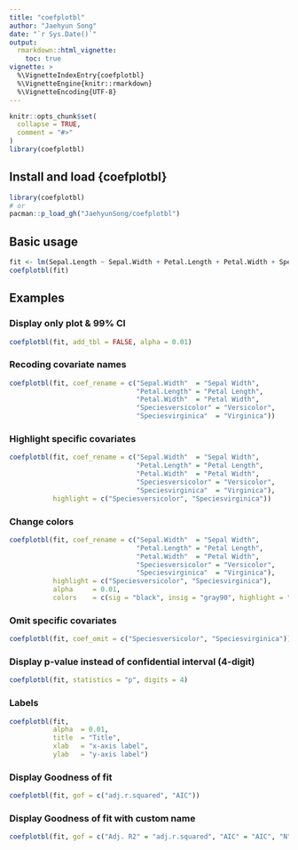 ```yaml
---
title: "coefplotbl"
author: "Jaehyun Song"
date: "`r Sys.Date()`"
output: 
  rmarkdown::html_vignette:
    toc: true
vignette: >
  %\VignetteIndexEntry{coefplotbl}
  %\VignetteEngine{knitr::rmarkdown}
  %\VignetteEncoding{UTF-8}
---
```


```r
knitr::opts_chunk$set(
  collapse = TRUE,
  comment = "#>"
)
library(coefplotbl)
```

## Install and load {coefplotbl}

```r
library(coefplotbl)
# or
pacman::p_load_gh("JaehyunSong/coefplotbl")
```

## Basic usage

```r
fit <- lm(Sepal.Length ~ Sepal.Width + Petal.Length + Petal.Width + Species, data = iris)
coefplotbl(fit)
```

## Examples

### Display only plot & 99% CI

```r
coefplotbl(fit, add_tbl = FALSE, alpha = 0.01)
```

### Recoding covariate names

```r
coefplotbl(fit, coef_rename = c("Sepal.Width"  = "Sepal Width",
                                "Petal.Length" = "Petal Length",
                                "Petal.Width"  = "Petal Width",
                                "Speciesversicolor" = "Versicolor",
                                "Speciesvirginica"  = "Virginica"))
```

### Highlight specific covariates

```r
coefplotbl(fit, coef_rename = c("Sepal.Width"  = "Sepal Width",
                                "Petal.Length" = "Petal Length",
                                "Petal.Width"  = "Petal Width",
                                "Speciesversicolor" = "Versicolor",
                                "Speciesvirginica"  = "Virginica"),
           highlight = c("Speciesversicolor", "Speciesvirginica"))
```

### Change colors

```r
coefplotbl(fit, coef_rename = c("Sepal.Width"  = "Sepal Width",
                                "Petal.Length" = "Petal Length",
                                "Petal.Width"  = "Petal Width",
                                "Speciesversicolor" = "Versicolor",
                                "Speciesvirginica"  = "Virginica"),
           highlight = c("Speciesversicolor", "Speciesvirginica"),
           alpha     = 0.01,
           colors    = c(sig = "black", insig = "gray90", highlight = "royalblue"))
```

### Omit specific covariates

```r
coefplotbl(fit, coef_omit = c("Speciesversicolor", "Speciesvirginica"))
```

### Display p-value instead of confidential interval (4-digit)

```r
coefplotbl(fit, statistics = "p", digits = 4)
```

### Labels

```r
coefplotbl(fit, 
           alpha  = 0.01,
           title  = "Title",
           xlab   = "x-axis label",
           ylab   = "y-axis label")
```

### Display Goodness of fit

```r
coefplotbl(fit, gof = c("adj.r.squared", "AIC"))
```

### Display Goodness of fit with custom name

```r
coefplotbl(fit, gof = c("Adj. R2" = "adj.r.squared", "AIC" = "AIC", "N" = "nobs"))
```
